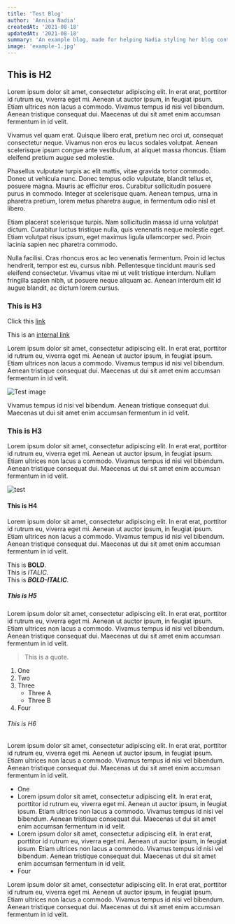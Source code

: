```yaml
---
title: 'Test Blog'
author: 'Annisa Nadia'
createdAt: '2021-08-18'
updatedAt: '2021-08-18'
summary: 'An example blog, made for helping Nadia styling her blog content.'
image: 'example-1.jpg'
---
```


## This is H2

Lorem ipsum dolor sit amet, consectetur adipiscing elit. In erat erat, porttitor id rutrum eu, viverra eget mi.
Aenean ut auctor ipsum, in feugiat ipsum. Etiam ultrices non lacus a commodo. Vivamus tempus id nisi vel bibendum.
Aenean tristique consequat dui. Maecenas ut dui sit amet enim accumsan fermentum in id velit.

Vivamus vel quam erat. Quisque libero erat, pretium nec orci ut, consequat consectetur neque. Vivamus non eros eu lacus sodales volutpat.
Aenean scelerisque ipsum congue ante vestibulum, at aliquet massa rhoncus. Etiam eleifend pretium augue sed molestie.

Phasellus vulputate turpis ac elit mattis, vitae gravida tortor commodo. Donec ut vehicula nunc. Donec tempus odio vulputate, blandit tellus et, posuere magna.
Mauris ac efficitur eros. Curabitur sollicitudin posuere purus in commodo. Integer at scelerisque quam.
Aenean tempus, urna in pharetra pretium, lorem metus pharetra augue, in fermentum odio nisl et libero.

Etiam placerat scelerisque turpis. Nam sollicitudin massa id urna volutpat dictum. Curabitur luctus tristique nulla, quis venenatis neque molestie eget.
Etiam volutpat risus ipsum, eget maximus ligula ullamcorper sed. Proin lacinia sapien nec pharetra commodo.

Nulla facilisi. Cras rhoncus eros ac leo venenatis fermentum. Proin id lectus hendrerit, tempor est eu, cursus nibh.
Pellentesque tincidunt mauris sed eleifend consectetur. Vivamus vitae mi ut velit tristique interdum.
Nullam fringilla sapien nibh, ut posuere neque aliquam ac. Aenean interdum elit id augue blandit, ac dictum lorem cursus.

### This is H3

Click this [link](https://github.com/nadiannis)

This is an [internal link](/about)

Lorem ipsum dolor sit amet, consectetur adipiscing elit. In erat erat, porttitor id rutrum eu, viverra eget mi.
Aenean ut auctor ipsum, in feugiat ipsum. Etiam ultrices non lacus a commodo. Vivamus tempus id nisi vel bibendum.
Aenean tristique consequat dui. Maecenas ut dui sit amet enim accumsan fermentum in id velit.

![Test image](/static/images/blogs/test-blog/example-2.jpg)

Vivamus tempus id nisi vel bibendum.
Aenean tristique consequat dui. Maecenas ut dui sit amet enim accumsan fermentum in id velit.

### This is H3

Lorem ipsum dolor sit amet, consectetur adipiscing elit. In erat erat, porttitor id rutrum eu, viverra eget mi.
Aenean ut auctor ipsum, in feugiat ipsum. Etiam ultrices non lacus a commodo. Vivamus tempus id nisi vel bibendum.
Aenean tristique consequat dui. Maecenas ut dui sit amet enim accumsan fermentum in id velit.

<div className="unset-img">
  <Image
    src="/static/images/blogs/test-blog/example-3.jpg"
    alt="test"
    layout="fill"
    className="custom-img"
  />
</div>

#### This is H4

Lorem ipsum dolor sit amet, consectetur adipiscing elit. In erat erat, porttitor id rutrum eu, viverra eget mi.
Aenean ut auctor ipsum, in feugiat ipsum. Etiam ultrices non lacus a commodo. Vivamus tempus id nisi vel bibendum.
Aenean tristique consequat dui. Maecenas ut dui sit amet enim accumsan fermentum in id velit.

This is **BOLD**.<br />
This is _ITALIC_.<br />
This is **_BOLD-ITALIC_**.

##### This is H5

Lorem ipsum dolor sit amet, consectetur adipiscing elit. In erat erat, porttitor id rutrum eu, viverra eget mi.
Aenean ut auctor ipsum, in feugiat ipsum. Etiam ultrices non lacus a commodo. Vivamus tempus id nisi vel bibendum.
Aenean tristique consequat dui. Maecenas ut dui sit amet enim accumsan fermentum in id velit.

> This is a quote.

1. One
2. Two
3. Three
   - Three A
   - Three B
4. Four

###### This is H6

Lorem ipsum dolor sit amet, consectetur adipiscing elit. In erat erat, porttitor id rutrum eu, viverra eget mi.
Aenean ut auctor ipsum, in feugiat ipsum. Etiam ultrices non lacus a commodo. Vivamus tempus id nisi vel bibendum.
Aenean tristique consequat dui. Maecenas ut dui sit amet enim accumsan fermentum in id velit.

- One
- Lorem ipsum dolor sit amet, consectetur adipiscing elit. In erat erat, porttitor id rutrum eu, viverra eget mi.
  Aenean ut auctor ipsum, in feugiat ipsum. Etiam ultrices non lacus a commodo. Vivamus tempus id nisi vel bibendum.
  Aenean tristique consequat dui. Maecenas ut dui sit amet enim accumsan fermentum in id velit.
- Lorem ipsum dolor sit amet, consectetur adipiscing elit. In erat erat, porttitor id rutrum eu, viverra eget mi.
  Aenean ut auctor ipsum, in feugiat ipsum. Etiam ultrices non lacus a commodo. Vivamus tempus id nisi vel bibendum.
  Aenean tristique consequat dui. Maecenas ut dui sit amet enim accumsan fermentum in id velit.
- Four

Lorem ipsum dolor sit amet, consectetur adipiscing elit. In erat erat, porttitor id rutrum eu, viverra eget mi.
Aenean ut auctor ipsum, in feugiat ipsum. Etiam ultrices non lacus a commodo. Vivamus tempus id nisi vel bibendum.
Aenean tristique consequat dui. Maecenas ut dui sit amet enim accumsan fermentum in id velit.
